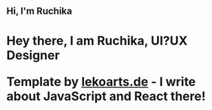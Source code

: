 ## Hi, I'm Ruchika
<h1> Hey there, I am Ruchika, UI?UX Designer

Template by [lekoarts.de](https://www.lekoarts.de?utm_source=cara&utm_medium=Starter) - I write about JavaScript and React there!

